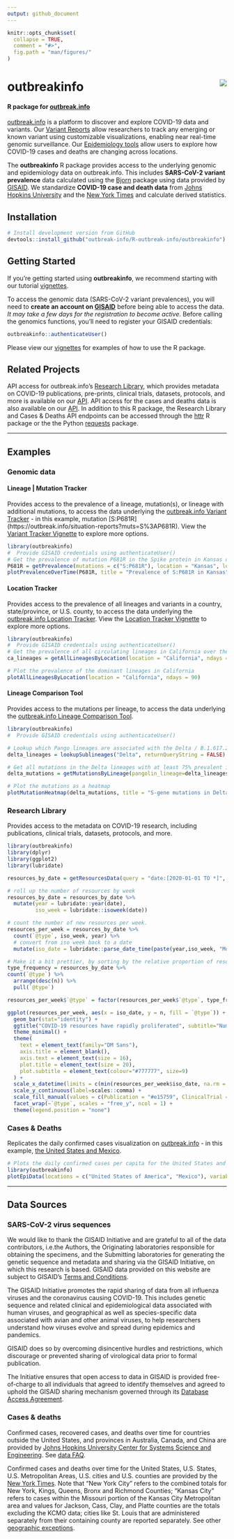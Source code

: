 ```yaml
---
output: github_document
---
```


<!-- README.md is generated from README.Rmd. Please edit that file -->

```r
knitr::opts_chunk$set(
  collapse = TRUE,
  comment = "#>",
  fig.path = "man/figures/"
)
```

# outbreakinfo <img src="man/figures/logo.png" align="right" />
#### R package for [outbreak.info](https://outbreak.info)

[outbreak.info](https://outbreak.info) is a platform to discover and explore
COVID-19 data and variants. Our [Variant Reports](https://outbreak.info/situation-reports) allow researchers to track any emerging or known variant using customizable
visualizations, enabling near real-time genomic surveillance. Our
[Epidemiology tools](https://outbreak.info/epidemiology) allow users to explore how COVID-19 cases and deaths are
changing across locations.

The **outbreakinfo** R package provides access to the underlying genomic
and epidemiology data on outbreak.info. This includes **SARS-CoV-2 variant prevalence**
data calculated using the [Bjorn](https://github.com/andersen-lab/bjorn/)
package using data provided by [GISAID](gisaid.org). We standardize **COVID-19 case and death data**
from [Johns Hopkins University](https://github.com/CSSEGISandData/COVID-19) and the [New York Times](https://github.com/nytimes/covid-19-data) and calculate derived statistics.


## Installation
```r
# Install development version from GitHub
devtools::install_github("outbreak-info/R-outbreak-info/outbreakinfo")
```

## Getting Started
If you're getting started using **outbreakinfo**, we recommend starting with our tutorial [vignettes](https://outbreak-info.github.io/R-outbreak-info/docs/articles/index.html).

To access the genomic data (SARS-CoV-2 variant prevalences), you will
need to **create an account on [GISAID](https://www.gisaid.org/registration/register/)**
before being able to access the data. *It may take a few days for the registration to become active*.
Before calling the genomics functions, you'll need to register your GISAID credentials:
```r
outbreakinfo::authenticateUser()
```


Please view our [vignettes](https://outbreak-info.github.io/R-outbreak-info/docs/articles/index.html) for examples of how to use the R package.


## Related Projects
API access for outbreak.info's [Research Library](https://outbreak.info/resources), which provides metadata on COVID-19 publications, pre-prints, clinical trials, datasets, protocols, and more is available on our [API](https://api.outbreak.info/try/resources). API access for the cases and deaths data is also available on our [API](https://api.outbreak.info/try/covid19). In addition to this R package, the Research Library and Cases & Deaths API endpoints can be accessed through the [httr](https://httr.r-lib.org/) R package or the the Python [requests](https://docs.python-requests.org/en/latest/) package.

---

## Examples
### Genomic data

#### Lineage | Mutation Tracker
Provides access to the prevalence of a lineage, mutation(s), or lineage with
additional mutations, to access the data underlying the
[outbreak.info Variant Tracker](https://outbreak.info/situation-reports) - in this example, mutation [S:P681R] (https://outbreak.info/situation-reports?muts=S%3AP681R). View the [Variant Tracker Vignette](articles/varianttracker.html) to explore more options.
``` r
library(outbreakinfo)
#  Provide GISAID credentials using authenticateUser()
# Get the prevalence of mutation P681R in the Spike protein in Kansas over time.
P681R = getPrevalence(mutations = c("S:P681R"), location = "Kansas", logInfo = FALSE)
plotPrevalenceOverTime(P681R, title = "Prevalence of S:P681R in Kansas")

```


#### Location Tracker
Provides access to the prevalence of all lineages and variants in a country, state/province, or U.S. county, to access the data underlying the
[outbreak.info Location Tracker](https://outbreak.info/location-reports?loc=USA_US-CA). View the [Location Tracker Vignette](articles/locationtracker.html) to explore more options.
``` r
library(outbreakinfo)
#  Provide GISAID credentials using authenticateUser()
# Get the prevalence of all circulating lineages in California over the past 90 days
ca_lineages = getAllLineagesByLocation(location = "California", ndays = 90)

# Plot the prevalence of the dominant lineages in California
plotAllLineagesByLocation(location = "California", ndays = 90)
```


#### Lineage Comparison Tool
Provides access to the mutations per lineage, to access the data underlying the
[outbreak.info Lineage Comparison Tool](https://outbreak.info/compare-lineages?pango=P.1&gene=ORF1a&gene=ORF1b&gene=S&gene=E&gene=ORF3a&gene=M&gene=ORF10&gene=N&gene=ORF8&gene=ORF7b&gene=ORF7a&gene=ORF6&threshold=80&dark=true).
``` r
library(outbreakinfo)
#  Provide GISAID credentials using authenticateUser()

# Lookup which Pango lineages are associated with the Delta / B.1.617.2 Variant of Concern
delta_lineages = lookupSublineages("Delta", returnQueryString = FALSE)

# Get all mutations in the Delta lineages with at least 75% prevalent in one of the lineages.
delta_mutations = getMutationsByLineage(pangolin_lineage=delta_lineages, frequency=0.75, logInfo = FALSE)

# Plot the mutations as a heatmap
plotMutationHeatmap(delta_mutations, title = "S-gene mutations in Delta lineages")
```

### Research Library
Provides access to the metadata on COVID-19 research, including publications, clinical trials, datasets, protocols, and more.
```r
library(outbreakinfo)
library(dplyr)
library(ggplot2)
library(lubridate)

resources_by_date = getResourcesData(query = "date:[2020-01-01 TO *]", types=c("Publication", "ClinicalTrial", "Protocol", "Dataset"), fields = c("date", "@type"), fetchAll = TRUE)

# roll up the number of resources by week
resources_by_date = resources_by_date %>%
  mutate(year = lubridate::year(date),
         iso_week = lubridate::isoweek(date))

# count the number of new resources per week.
resources_per_week = resources_by_date %>%
  count(`@type`, iso_week, year) %>%
  # convert from iso week back to a date
  mutate(iso_date = lubridate::parse_date_time(paste(year,iso_week, "Mon", sep="-"), "Y-W-a"))

# Make it a bit prettier, by sorting by the relative proportion of resource types
type_frequency = resources_by_date %>%
count(`@type`) %>%
  arrange(desc(n)) %>%
  pull(`@type`)

resources_per_week$`@type` = factor(resources_per_week$`@type`, type_frequency)

ggplot(resources_per_week, aes(x = iso_date, y = n, fill = `@type`)) +
  geom_bar(stat="identity") +
  ggtitle("COVID-19 resources have rapidly proliferated", subtitle="Number of publications, datasets, clinical trials, and more added each week to outbreak.info's Research Library") +
  theme_minimal() +
  theme(
    text = element_text(family="DM Sans"),
    axis.title = element_blank(),
    axis.text = element_text(size = 16),
    plot.title = element_text(size = 20),
    plot.subtitle = element_text(colour="#777777", size=9)
  ) +
  scale_x_datetime(limits = c(min(resources_per_week$iso_date, na.rm = T), max(resources_per_week$iso_date, na.rm = T)), date_labels = "%b %Y") +
  scale_y_continuous(label=scales::comma) +
  scale_fill_manual(values = c(Publication = "#e15759", ClinicalTrial = "#b475a3", Dataset = "#126b93", Protocol = "#59a14f")) +
  facet_wrap(~`@type`, scales = "free_y", ncol = 1) +
  theme(legend.position = "none")

```


### Cases & Deaths
Replicates the daily confirmed cases visualization on [outbreak.info](https://outbreak.info/epidemiology) - in this example, [the United States and Mexico](https://outbreak.info/epidemiology?location=USA%3BMEX&log=false&variable=confirmed_rolling&xVariable=date&fixedY=false&percapita=true).
```r
# Plots the daily confirmed cases per capita for the United States and Mexico.
library(outbreakinfo)
plotEpiData(locations = c("United States of America", "Mexico"), variable = "confirmed_rolling_per_100k")
```


----

## Data Sources
### SARS-CoV-2 virus sequences
We would like to thank the GISAID Initiative and are grateful to all of the data contributors, i.e.the Authors, the Originating laboratories responsible for obtaining the specimens, and the Submitting laboratories for generating the genetic sequence and metadata and sharing via the GISAID Initiative, on which this research is based. GISAID data provided on this website are subject to GISAID’s [Terms and Conditions](https://www.gisaid.org/registration/terms-of-use/).

The GISAID Initiative promotes the rapid sharing of data from all influenza viruses and the coronavirus causing COVID-19. This includes genetic sequence and related clinical and epidemiological data associated with human viruses, and geographical as well as species-specific data associated with avian and other animal viruses, to help researchers understand how viruses evolve and spread during epidemics and pandemics.

GISAID does so by overcoming disincentive hurdles and restrictions, which discourage or prevented sharing of virological data prior to formal publication.

The Initiative ensures that open access to data in GISAID is provided free-of-charge to all individuals that agreed to identify themselves and agreed to uphold the GISAID sharing mechanism governed through its [Database Access Agreement](https://www.gisaid.org/registration/terms-of-use/).

### Cases & deaths
Confirmed cases, recovered cases, and deaths over time for countries outside the United States, and provinces in Australia, Canada, and China are provided by [Johns Hopkins University Center for Systems Science and Engineering](https://github.com/CSSEGISandData/COVID-19). See [data FAQ](https://systems.jhu.edu/research/public-health/2019-ncov-map-faqs/).

Confirmed cases and deaths over time for the United States, U.S. States, U.S. Metropolitan Areas, U.S. cities and U.S. counties are provided by the [New York Times](https://github.com/nytimes/covid-19-data). Note that "New York City" refers to the combined totals for New York, Kings, Queens, Bronx and Richmond Counties; "Kansas City" refers to cases within the Missouri portion of the Kansas City Metropolitan area and values for Jackson, Cass, Clay, and Platte counties are the totals excluding the KCMO data; cities like St. Louis that are administered separately from their containing county are reported separately. See other [geographic exceptions](https://github.com/nytimes/covid-19-data#geographic-exceptions).
